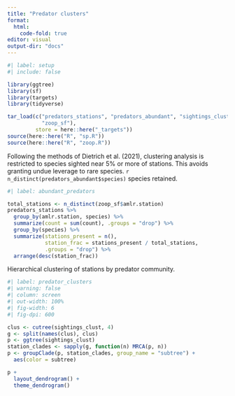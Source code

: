 ```yaml
---
title: "Predator clusters"
format:
  html:
    code-fold: true
editor: visual
output-dir: "docs"
---
```


```r
#| label: setup
#| include: false

library(ggtree)
library(sf)
library(targets)
library(tidyverse)

tar_load(c("predators_stations", "predators_abundant", "sightings_clust",
           "zoop_sf"), 
         store = here::here("_targets"))
source(here::here("R", "sp.R"))
source(here::here("R", "zoop.R"))
```

Following the methods of Dietrich et al. (2021), clustering analysis is restricted to species sighted near 5% or more of stations. This avoids granting undue leverage to rare species. `r n_distinct(predators_abundant$species)` species retained.

```r
#| label: abundant_predators

total_stations <- n_distinct(zoop_sf$amlr.station)
predators_stations %>%
  group_by(amlr.station, species) %>% 
  summarize(count = sum(count), .groups = "drop") %>%
  group_by(species) %>%
  summarize(stations_present = n(),
            station_frac = stations_present / total_stations,
            .groups = "drop") %>%
  arrange(desc(station_frac))

```

Hierarchical clustering of stations by predator community.

```r
#| label: predator_clusters
#| warning: false
#| column: screen
#| out-width: 100%
#| fig-width: 6
#| fig-dpi: 600

clus <- cutree(sightings_clust, 4)
g <- split(names(clus), clus)
p <- ggtree(sightings_clust)
station_clades <- sapply(g, function(n) MRCA(p, n))
p <- groupClade(p, station_clades, group_name = "subtree") + 
  aes(color = subtree)

p +
  layout_dendrogram() +
  theme_dendrogram()

```
